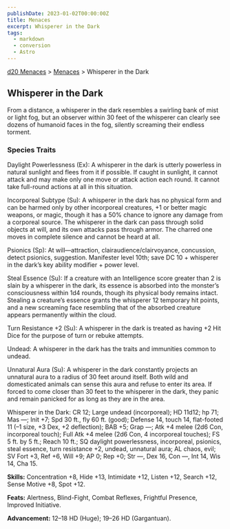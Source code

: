 ```yaml
---
publishDate: 2023-01-02T00:00:00Z
title: Menaces
excerpt: Whisperer in the Dark
tags:
  - markdown
  - conversion
  - Astro
---
```


[d20 Menaces](/#menacesD20) > [Menaces](menaces-d20-menaces-index) > Whisperer in the Dark

## Whisperer in the Dark

From a distance, a whisperer in the dark resembles a swirling bank of mist or
light fog, but an observer within 30 feet of the whisperer can clearly see
dozens of humanoid faces in the fog, silently screaming their endless torment.

### Species Traits

Daylight Powerlessness (Ex): A whisperer in the dark is utterly powerless in
natural sunlight and flees from it if possible. If caught in sunlight, it
cannot attack and may make only one move or attack action each round. It
cannot take full-round actions at all in this situation.

Incorporeal Subtype (Su): A whisperer in the dark has no physical form and can
be harmed only by other incorporeal creatures, +1 or better magic weapons, or
magic, though it has a 50% chance to ignore any damage from a corporeal
source. The whisperer in the dark can pass through solid objects at will, and
its own attacks pass through armor. The charred one moves in complete silence
and cannot be heard at all.

Psionics (Sp): At will—attraction, clairaudience/clairvoyance, concussion,
detect psionics, suggestion. Manifester level 10th; save DC 10 + whisperer in
the dark’s key ability modifier + power level.

Steal Essence (Su): If a creature with an Intelligence score greater than 2 is
slain by a whisperer in the dark, its essence is absorbed into the monster’s
consciousness within 1d4 rounds, though its physical body remains intact.
Stealing a creature’s essence grants the whisperer 12 temporary hit points,
and a new screaming face resembling that of the absorbed creature appears
permanently within the cloud.

Turn Resistance +2 (Su): A whisperer in the dark is treated as having +2 Hit
Dice for the purpose of turn or rebuke attempts.

Undead: A whisperer in the dark has the traits and immunities common to
undead.

Unnatural Aura (Su): A whisperer in the dark constantly projects an unnatural
aura to a radius of 30 feet around itself. Both wild and domesticated animals
can sense this aura and refuse to enter its area. If forced to come closer
than 30 feet to the whisperer in the dark, they panic and remain panicked for
as long as they are in the area.

Whisperer in the Dark: CR 12; Large undead (incorporeal); HD 11d12; hp 71; Mas
—; Init +7; Spd 30 ft., fly 60 ft. (good); Defense 14, touch 14, flat-footed
11 (–1 size, +3 Dex, +2 deflection); BAB +5; Grap —; Atk +4 melee (2d6 Con,
incorporeal touch); Full Atk +4 melee (2d6 Con, 4 incorporeal touches); FS 5
ft. by 5 ft.; Reach 10 ft.; SQ daylight powerlessness, incorporeal, psionics,
steal essence, turn resistance +2, undead, unnatural aura; AL chaos, evil; SV
Fort +3, Ref +6, Will +9; AP 0; Rep +0; Str —, Dex 16, Con —, Int 14, Wis 14,
Cha 15.

**Skills:** Concentration +8, Hide +13, Intimidate +12, Listen +12, Search
+12, Sense Motive +8, Spot +12.

**Feats:** Alertness, Blind-Fight, Combat Reflexes, Frightful Presence,
Improved Initiative.

**Advancement:** 12–18 HD (Huge); 19–26 HD (Gargantuan).

